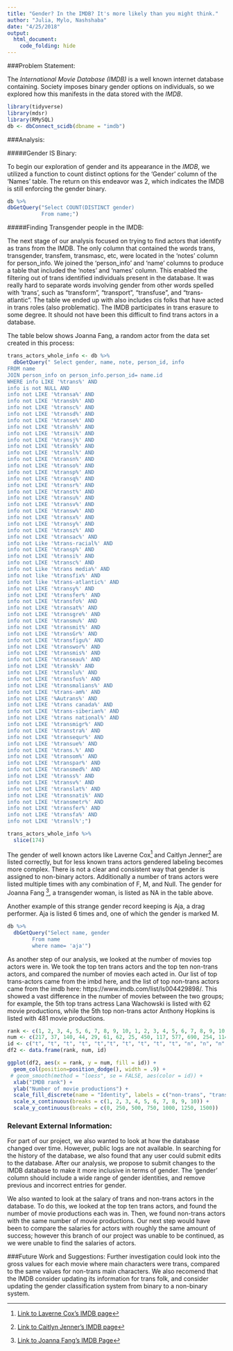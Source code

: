 ```yaml
---
title: "Gender? In the IMDB? It's more likely than you might think."
author: "Julia, Mylo, Nashshaba"
date: "4/25/2018"
output: 
  html_document:
    code_folding: hide
---
```


###Problem Statement:

The *International Movie Database (IMDB)*  is a well known internet database containing. Society imposes binary gender options on individuals, so we explored how this manifests in the data stored with the *IMDB*. 


```r
library(tidyverse)
library(mdsr)
library(RMySQL)
db <- dbConnect_scidb(dbname = "imdb")
```

###Analysis: 

#####Gender IS Binary:

To begin our exploration of gender and its appearance in the *IMDB*, we utilized a function to count distinct options for the ‘Gender’ column of the ‘Names’ table.  The return on this endeavor was 2, which indicates the IMDB is still enforcing the gender binary. 

```r
db %>% 
dbGetQuery("Select COUNT(DISTINCT gender) 
           From name;")
```

#####Finding Transgender people in the IMDB:

The next stage of our analysis focused on trying to find actors that identify as trans from the IMDB.  The only column that contained the words trans, transgender, transfem, transmasc, etc, were located in the ‘notes’ column for person_info. We joined the ‘person_info’ and ‘name’ columns to produce a table that included the ‘notes’ and ‘names’ column.  This enabled the filtering out of trans identified individuals present in the database. It was really hard to separate words involving gender from other words spelled with ‘trans’, such as “transform”, “transport”, “transfuse”, and “trans-atlantic”. The table we ended up with also includes cis folks that have acted in trans roles (also problematic).  The IMDB participates in trans erasure to some degree.  It should not have been this difficult to find trans actors in a database. 

The table below shows Joanna Fang, a random actor from the data set created in this process:

```r
trans_actors_whole_info <- db %>% 
  dbGetQuery(" Select gender, name, note, person_id, info
FROM name
JOIN person_info on person_info.person_id= name.id
WHERE info LIKE '%trans%' AND
info is not NULL AND
info not LIKE '%transa%' AND
info not LIKE '%transb%' AND
info not LIKE '%transc%' AND
info not LIKE '%transd%' AND
info not LIKE '%transe%' AND
info not LIKE '%transh%' AND
info not LIKE '%transi%' AND
info not LIKE '%transj%' AND
info not LIKE '%transk%' AND
info not LIKE '%transl%' AND
info not LIKE '%transn%' AND
info not LIKE '%transo%' AND
info not LIKE '%transp%' AND
info not LIKE '%transq%' AND
info not LIKE '%transr%' AND
info not LIKE '%transt%' AND
info not LIKE '%transu%' AND
info not LIKE '%transv%' AND
info not LIKE '%transw%' AND
info not LIKE '%transx%' AND
info not LIKE '%transy%' AND
info not LIKE '%transz%' AND
info not LIKE '%transac%' AND
info not Like '%trans-racial%' AND 
info not LIKE '%transp%' AND
info not LIKE '%transi%' AND 
info not LIKE '%transc%' AND
info not Like '%trans media%' AND
info not like '%transfix%' AND
info not like '%trans-atlantic%' AND
info not LIKE '%transy%' AND 
info not LIKE '%transfer%' AND 
info not LIKE '%transfo%' AND 
info not LIKE '%transat%' AND 
info not LIKE '%transgre%' AND 
info not LIKE '%transmu%' AND 
info not LIKE '%transmit%' AND
info not LIKE '%transGr%' AND
info not LIKE '%transfigu%' AND
info not LIKE '%transwor%' AND
info not LIKE '%transmis%' AND
info not LIKE '%transeau%' AND
info not LIKE '%transk%' AND
info not LIKE '%translu%' AND
info not LIKE '%transfus%' AND
info not LIKE '%transmalians%' AND
info not LIKE '%trans-am%' AND
info not LIKE '%Autrans%' AND
info not LIKE '%trans canada%' AND
info not LIKE '%trans-siberian%' AND
info not LIKE '%trans national%' AND
info not LIKE '%transmigr%' AND
info not LIKE '%transtra%' AND
info not LIKE '%transequr%' AND
info not LIKE '%transue%' AND
info not LIKE '%trans.%' AND
info not LIKE '%transom%' AND
info not LIKE '%transpar%' AND
info not LIKE '%transmed%' AND
info not LIKE '%transs%' AND 
info not LIKE '%transv%' AND 
info not LIKE '%translat%' AND
info not LIKE '%transnati%' AND
info not LIKE '%transmetr%' AND
info not LIKE '%transfer%' AND
info not LIKE '%transfa%' AND
info not LIKE '%transl%';")

trans_actors_whole_info %>%
  slice(174)
```

The gender of well known actors like Laverne Cox[^1] and Caitlyn Jenner[^2] are listed correctly, but for less known trans actors gendered labeling becomes more complex.  There is not a clear and consistent way that gender is assigned to non-binary actors.   Additionally a number of trans actors were listed multiple times with any combination of F, M, and Null.  The gender for Joanna Fang [^3], a transgender woman, is listed as NA in the table above.

Another example of this strange gender record keeping is Aja, a drag performer.  Aja is listed 6 times and, one of which the gender is marked M.  

```r
db %>% 
  dbGetQuery("Select name, gender
        From name
        where name= 'aja'")
```

As another step of our analysis, we looked at the number of movies top actors were in. We took the top ten trans actors and the top ten non-trans actors, and compared the number of movies each acted in. Our list of top trans-actors came from the imbd here, and the list of top non-trans actors came from the imdb here: https://www.imdb.com/list/ls004429898/. This showed a vast difference in the number of movies between the two groups; for example, the 5th top trans actress Lana Wachowski is listed with 62 movie productions, while the 5th top non-trans actor Anthony Hopkins is listed with 481 movie productions.

```r
rank <- c(1, 2, 3, 4, 5, 6, 7, 8, 9, 10, 1, 2, 3, 4, 5, 6, 7, 8, 9, 10,)
num <- c(217, 37, 140, 44, 29, 61, 62, 25, 450, 117, 577, 690, 254, 1142, 1392, 523, 489, 1, 148, 221)
id <- c("t", "t", "t", "t", "t","t", "t", "t", "t", "t", "n", "n", "n", "n", "n", "n", "n", "n", "n", "n")
df2 <- data.frame(rank, num, id)

ggplot(df2, aes(x = rank, y = num, fill = id)) +
  geom_col(position=position_dodge(), width = .9) +
 # geom_smooth(method = "loess", se = FALSE, aes(color = id)) +
  xlab("IMDB rank") +
  ylab("Number of movie productions") +
  scale_fill_discrete(name = "Identity", labels = c("non-trans", "trans")) +
  scale_x_continuous(breaks = c(1, 2, 3, 4, 5, 6, 7, 8, 9, 10)) +
  scale_y_continuous(breaks = c(0, 250, 500, 750, 1000, 1250, 1500)) 
```
  
### Relevant External Information:

For part of our project, we also wanted to look at how the database changed over time. However, public logs are not available. In searching for the history of the database, we also found that any user could submit edits to the database. After our analysis, we propose to submit changes to the IMDB database to make it more inclusive in terms of gender. The ‘gender’ column should include a wide range of gender identities, and remove previous and incorrect entries for gender.

We also wanted to look at the salary of trans and non-trans actors in the database. To do this, we looked at the top ten trans actors, and found the number of movie productions each was in. Then, we found non-trans actors with the same number of movie productions. Our next step would have been to compare the salaries for actors with roughly the same amount of success; however this branch of our project was unable to be continued, as we were unable to find the salaries of actors.



###Future Work and Suggestions:
Further investigation could look into the gross values for each movie where main characters were trans, compared to the same values for non-trans main characters. We also recomend that the IMDB consider updating its information for trans folk, and consider updating the gender classification system from binary to a non-binary system. 







[^1]: [Link to Laverne Cox's IMDB page](https://www.imdb.com/name/nm1209545/?ref_=nv_sr_1)
[^2]: [Link to Caitlyn Jenner's IMDB page](https://www.imdb.com/name/nm0421063/?ref_=nv_sr_1)
[^3]: [Link to Joanna Fang's IMDB Page](https://www.imdb.com/name/nm4825197/)





